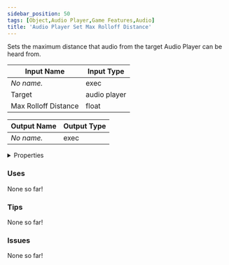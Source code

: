 ```yaml
---
sidebar_position: 50
tags: [Object,Audio Player,Game Features,Audio]
title: 'Audio Player Set Max Rolloff Distance'
---
```


Sets the maximum distance that audio from the target Audio Player can be heard from.



<IChip uuid="c8b0ee69-7b27-4805-b809-438b1c59f472"/>

| Input Name | Input Type |
|-----------|-----------|
| *No name.* | exec |
| Target | audio player |
| Max Rolloff Distance | float |

| Output Name | Output Type |
|-----------|-----------|
| *No name.* | exec |


<details>
  <summary>Properties</summary>
  <div>
    <div>
    <table>
      <thead>
        <tr>
          <th>Is beta required?</th>
          <th>No</th>
        </tr>
        <tr>
          <th>Is this chip a trolling risk?</th>
          <th>No</th>
        </tr>
        <tr>
          <th>Is this chip a role assignment risk?</th>
          <th>No</th>
        </tr>
        <tr>
          <th>Chip UUID</th>
          <th>c8b0ee69-7b27-4805-b809-438b1c59f472</th>
        </tr>
        <tr>
          <th>Room availability</th>
          <th>Available everywhere</th>
        </tr>
      </thead>
    </table>
    </div>
  </div>
</details>

### Uses

None so far!

### Tips

None so far!

### Issues

None so far!